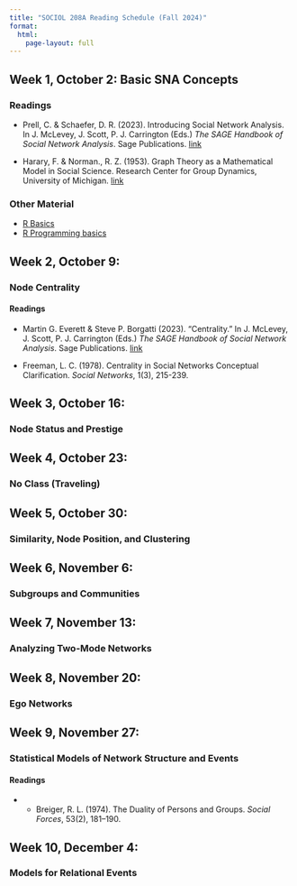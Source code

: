 ```yaml
---
title: "SOCIOL 208A Reading Schedule (Fall 2024)"
format: 
  html:
    page-layout: full
---
```


## Week 1, October 2: Basic SNA Concepts

### Readings

-   Prell, C. & Schaefer, D. R. (2023). Introducing Social Network Analysis. In J. McLevey, J. Scott, P. J. Carrington (Eds.) *The SAGE Handbook of Social Network Analysis*. Sage Publications. [link](https://methods.sagepub.com/book/the-sage-handbook-of-social-network-analysis-2e-srm/i388.xml)

-   Harary, F. & Norman., R. Z. (1953). Graph Theory as a Mathematical Model in Social Science. Research Center for Group Dynamics, University of Michigan. [link](https://www.idiosophy.com/wp-content/uploads/2017/07/harary-norman.pdf)

### Other Material

- [R Basics](https://inarwhal.github.io/NetworkAnalysisR-book/ch2-intro-R.html)
- [R Programming basics](https://ona-book.org/the-basics-of-the-r-programming-language.html)

## Week 2, October 9:

### Node Centrality

#### Readings

-   Martin G. Everett & Steve P. Borgatti (2023). "Centrality." In J. McLevey, J. Scott, P. J. Carrington (Eds.) *The SAGE Handbook of Social Network Analysis*. Sage Publications. [link](https://methods.sagepub.com/book/the-sage-handbook-of-social-network-analysis-2e-srm/i4087.xml)

-   Freeman, L. C. (1978). Centrality in Social Networks Conceptual Clarification. *Social Networks*, 1(3), 215-239.

## Week 3, October 16:

### Node Status and Prestige

## Week 4, October 23:

### No Class (Traveling)

## Week 5, October 30:

### Similarity, Node Position, and Clustering

## Week 6, November 6:

### Subgroups and Communities 

## Week 7, November 13:

### Analyzing Two-Mode Networks

## Week 8, November 20:

### Ego Networks

## Week 9, November 27:

### Statistical Models of Network Structure and Events

#### Readings

-   

    -   Breiger, R. L. (1974). The Duality of Persons and Groups. *Social Forces*, 53(2), 181–190.

## Week 10, December 4:

### Models for Relational Events
